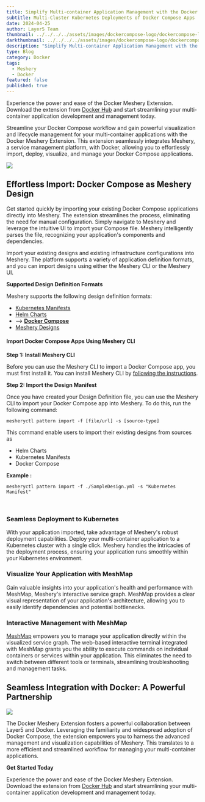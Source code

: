 ```yaml
---
title: Simplify Multi-container Application Management with the Docker Meshery Extension
subtitle: Multi-Cluster Kubernetes Deployments of Docker Compose Apps
date: 2024-04-25
author: Layer5 Team
thumbnail: ../../../../assets/images/dockercompose-logo/dockercompose-logo.webp
darkthumbnail: ../../../../assets/images/dockercompose-logo/dockercompose-logo.webp
description: "Simplify Multi-container Application Management with the Docker Meshery Extension"
type: Blog
category: Docker
tags:
  - Meshery
  - Docker
featured: false
published: true
---
```



<BlogWrapper>
<div class="intro"><p>
Experience the power and ease of the Docker Meshery Extension. Download the extension from <a href="https://hub.docker.com/extensions/meshery/docker-extension-meshery">Docker Hub</a> and start streamlining your multi-container application development and management today.
</p></div>

<p>Streamline your Docker Compose workflow and gain powerful visualization and lifecycle management for your multi-container applications with the Docker Meshery Extension. This extension seamlessly integrates Meshery, a service management platform, with Docker, allowing you to effortlessly import, deploy, visualize, and manage your Docker Compose applications.</p>

<img src={dockercompose_logo} className="image-right-no-shadow" />

<h2>Effortless Import: Docker Compose as Meshery Design</h2>

<p>Get started quickly by importing your existing Docker Compose applications directly into Meshery. The extension streamlines the process, eliminating the need for manual configuration. Simply navigate to Meshery and leverage the intuitive UI to import your Compose file. Meshery intelligently parses the file, recognizing your application's components and dependencies.</p>

<p>Import your existing designs and existing infrastructure configurations into Meshery. The platform supports a variety of application definition formats, and you can import designs using either the Meshery CLI or the Meshery UI.</p>

**Supported Design Definition Formats**

Meshery supports the following design definition formats:

- [Kubernetes Manifests](https://kubernetes.io/docs/concepts/overview/working-with-objects/kubernetes-objects/)
- [Helm Charts](https://helm.sh/docs/topics/charts/)
- --> **[Docker Compose](https://docs.docker.com/compose/)**
- [Meshery Designs](https://docs.meshery.io/concepts/logical/designs)

#### Import Docker Compose Apps Using Meshery CLI

<strong>Step 1: Install Meshery CLI</strong>

<p>
Before you can use the Meshery CLI to import a Docker Compose app, you must first install it. You can install Meshery CLI by <a href="https://docs.meshery.io/installation#install-mesheryctl">following the instructions</a>.
</p>

<strong>Step 2: Import the Design Manifest</strong>

Once you have created your Design Definition file, you can use the Meshery CLI to import your Docker Compose app into Meshery. To do this, run the following command:

```shell
mesheryctl pattern import -f [file/url] -s [source-type]
```

This command enable users to import their existing designs from sources as

- Helm Charts
- Kubernetes Manifests
- Docker Compose

**Example :**

```shell
mesheryctl pattern import -f ./SampleDesign.yml -s "Kubernetes Manifest"
```

<br />

### Seamless Deployment to Kubernetes

<p>With your application imported, take advantage of Meshery's robust deployment capabilities.  Deploy your multi-container application to a Kubernetes cluster with a single click. Meshery handles the intricacies of the deployment process, ensuring your application runs smoothly within your Kubernetes environment.</p>

### Visualize Your Application with MeshMap

Gain valuable insights into your application's health and performance with MeshMap, Meshery's interactive service graph.  MeshMap provides a clear visual representation of your application's architecture,  allowing you to easily identify dependencies and potential bottlenecks.

### Interactive Management with MeshMap

[MeshMap](/cloud-native-management/meshmap) empowers you to manage your application directly within the visualized service graph.  The web-based interactive terminal integrated with MeshMap grants you the ability to execute commands on individual containers or services within your application. This eliminates the need to switch between different tools or terminals, streamlining troubleshooting and management tasks.

## Seamless Integration with Docker: A Powerful Partnership

<img src={DockerLogo} className="image-right-no-shadow" />

<p>The Docker Meshery Extension fosters a powerful collaboration between <Link to="/company/news/layer5-joins-docker-extension-program-bringing-kubernetes-and-service-mesh-management-to-docker-with-meshery">Layer5 and Docker</Link>. Leveraging the familiarity and widespread adoption of Docker Compose, the extension empowers you to harness the advanced management and visualization capabilities of Meshery. This translates to a more efficient and streamlined workflow for managing your multi-container applications.</p>

<strong>Get Started Today</strong>

<p>Experience the power and ease of the Docker Meshery Extension. Download the extension from <a href="https://hub.docker.com/extensions/meshery/docker-extension-meshery">Docker Hub</a> and start streamlining your multi-container application development and management today.</p>

</BlogWrapper>
